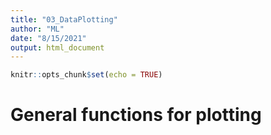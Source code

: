 ```yaml
---
title: "03_DataPlotting"
author: "ML"
date: "8/15/2021"
output: html_document
---
```


```r
knitr::opts_chunk$set(echo = TRUE)
```

# General functions for plotting
